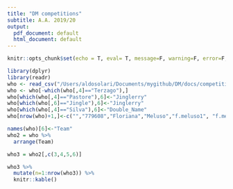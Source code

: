 ```yaml
---
title: "DM competitions"
subtitle: A.A. 2019/20
output:
  pdf_document: default
  html_document: default
---
```



```r
knitr::opts_chunk$set(echo = T, eval= T, message=F, warning=F, error=F, comment=NA, cache=F)
```


```r
library(dplyr)
library(readr)
who <- read_csv("/Users/aldosolari/Documents/mygithub/DM/docs/competitions/DM competitions1920.csv")
who <- who[-which(who[,4]=="Terzago"),]
who[which(who[,4]=="Pastore"),6]<-"Jinglerry"
who[which(who[,6]=="Jingle"),6]<-"Jinglerry"
who[which(who[,4]=="Silva"),6]<-"Double_Name"
who[nrow(who)+1,]<-c("","779608","Floriana","Meluso","f.meluso1", "f.meluso1")

names(who)[6]<-"Team"
who2 = who %>%
  arrange(Team) 

who3 = who2[,c(3,4,5,6)]

who3 %>% 
  mutate(n=1:nrow(who3)) %>%
  knitr::kable()

```


